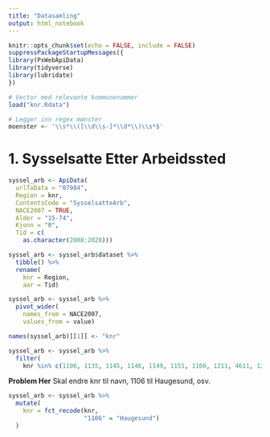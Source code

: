 ```yaml
---
title: "Datasamling"
output: html_notebook
---
```


```r
knitr::opts_chunk$set(echo = FALSE, include = FALSE)
suppressPackageStartupMessages({
library(PxWebApiData)
library(tidyverse)
library(lubridate)
})
```

```r
# Vector med relevante kommunenummer
load("knr.Rdata")
```

```r
# Legger inn regex mønster
moenster <- '\\s*\\([\\d\\s-]*\\d*\\)\\s*$'
```

# 1. Sysselsatte Etter Arbeidssted

```r
syssel_arb <- ApiData(
  urlToData = "07984",
  Region = knr,
  ContentsCode = "SysselsatteArb",
  NACE2007 = TRUE,
  Alder = "15-74",
  Kjonn = "0",
  Tid = c(
    as.character(2008:2020)))
```

```r
syssel_arb <- syssel_arb$dataset %>% 
  tibble() %>% 
  rename(
    knr = Region,
    aar = Tid)
```

```r
syssel_arb <- syssel_arb %>% 
  pivot_wider(
    names_from = NACE2007,
    values_from = value)
```

```r
names(syssel_arb)[[1]] <- "knr"
```

```r
syssel_arb <- syssel_arb %>%
  filter(
    knr %in% c(1106, 1135, 1145, 1146, 1149, 1151, 1160, 1211, 4611, 1216, 4612, 1219, 4613, 1221, 4614, 1222, 4615, 1223, 4616, 1224, 4617, 1228, 1231, 4618))
```

**Problem Her** Skal endre knr til navn, 1106 til Haugesund, osv.

```r
syssel_arb <- syssel_arb %>% 
  mutate(
    knr = fct_recode(knr,
                     "1106" = "Haugesund")
  )
```



